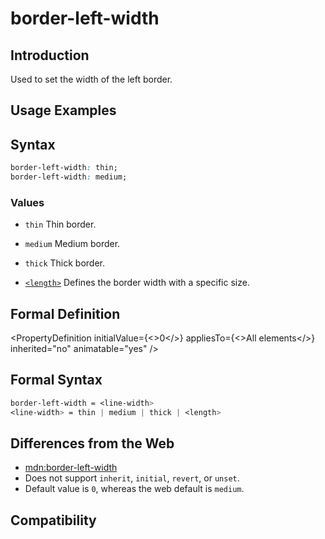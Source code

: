 # border-left-width

## Introduction

Used to set the width of the left border.

## Usage Examples


<Go
  example="css-api"
  defaultFile="src/border-left-width/App.tsx"
  img="/assets/doc/css/border-left-width.jpg"
  defaultEntryFile="dist/border-left-width.lynx.bundle"
  entry="src/border-left-width"
/>

## Syntax

```css
border-left-width: thin;
border-left-width: medium;
```

### Values

- `thin`
  Thin border.

- `medium`
  Medium border.

- `thick`
  Thick border.

- [`<length>`](api/css/data-type/length.mdx)
  Defines the border width with a specific size.

## Formal Definition


<PropertyDefinition
  initialValue={<>0</>}
  appliesTo={<>All elements</>}
  inherited="no"
  animatable="yes"
/>

## Formal Syntax

```css
border-left-width = <line-width>
<line-width> = thin | medium | thick | <length>
```

## Differences from the Web

- [mdn:border-left-width](https://developer.mozilla.org/en-US/docs/Web/CSS/border-left-width)
- Does not support `inherit`, `initial`, `revert`, or `unset`.
- Default value is `0`, whereas the web default is `medium`.

## Compatibility


<LegacyCompatTable metadata="css/properties/border-left-width" />
